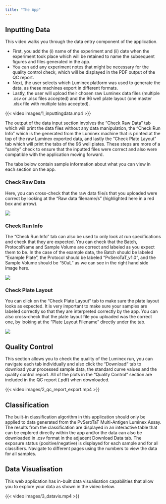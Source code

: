 ```yaml
---
title: "The App"
---
```


## Inputting Data

This video walks you through the data entry component of the application. 

- First, you add the (i) name of the experiment and (ii) date when the experiment took place which will be retained to name the subsequent figures and files generated in the app. 
- You can add any experiment notes that might be necessary for the quality control check, which will be displayed in the PDF output of the QC report. 
- Next, the user selects which Luminex platform was used to generate the data, as these machines export in different formats. 
- Lastly, the user will upload their chosen raw Luminex data files (multiple .csv or .xlsx files accepted) and the 96 well plate layout (one master .xlsx file with multiple tabs accepted). 

{{< video images/1_inputtingdata.mp4 >}}

The output of the data input section involves the "Check Raw Data" tab which will print the data files without any data manipulation, the "Check Run Info" which is the generated from the Luminex machine that is printed at the top of the raw Luminex exported data, and lastly the "Check Plate Layout" tab which will print the tabs of the 96 well plates. These steps are more of a "sanity" check to ensure that the inputted files were correct and also were compatible with the application moving forward. 

The tabs below contain sample information about what you can view in each section on the app. 

::: {.panel-tabset}

### Check Raw Data

Here, you can cross-check that the raw data file/s that you uploaded were correct by looking at the "Raw data filename/s" (highlighted here in a red box and arrow).

![](images/4.2_check_data_1.png)

### Check Run Info

The "Check Run Info" tab can also be used to only look at run specifications and check that they are expected.
You can check that the Batch, ProtocolName and Sample Volume are correct and labeled as you expect them to be.
In the case of the example data, the Batch should be labeled "Example Plate", the Protocol should be labeled "PvSeroTaT_v1.0", and the Sample Volume should be "50uL" as we can see in the right hand side image here.

![](images/4.2_check_data_2.png)

### Check Plate Layout

You can click on the "Check Plate Layout" tab to make sure the plate layout looks as expected. It is very important to make sure your samples are labeled correctly so that they are interpreted correctly by the app. You can also cross-check that the plate layout file you uploaded was the correct one, by looking at the "Plate Layout Filename" directly under the tab.

![](images/4.2_check_data_3.png)

:::

## Quality Control 

This section allows you to check the quality of the Luminex run, you can navigate each tab individually and also click the "Download" tab to download your processed sample data, the standard curve values and the quality control report. All of the plots in the "Quality Control" section are included in the QC report (.pdf) when downloaded.

{{< video images/2_qc_report_export.mp4 >}}

## Classification 

The built-in classification algorithm in this application should only be applied to data generated from the PvSeroTaT Multi-Antigen Luminex Assay. The results from the classification are displayed in an interactive table that can be explored directly within the app and/or the data can also be downloaded in .csv format in the adjacent Download Data tab. The exposure status (positive/negative) is displayed for each sample and for all classifiers. Navigate to different pages using the numbers to view the data for all samples.

## Data Visualisation 

This web application has in-built data visualisation capabilities that allow you to explore your data as shown in the video below. 

{{< video images/3_datavis.mp4 >}}

